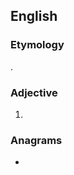 ==English==

===Etymology===
{{prefix|un|dreamed|lang=en}}.

===Adjective===
{{head|en|adjective}}

# {{alternative form of|undreamt|lang=en}}

===Anagrams===
* {{l|en|maundered}}